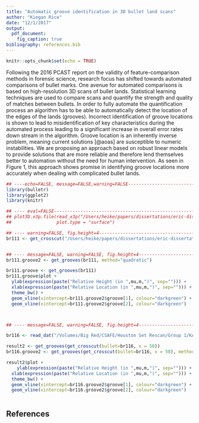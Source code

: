 ```yaml
---
title: "Automatic groove identification in 3D bullet land scans"
author: "Kiegan Rice"
date: "12/1/2017"
output: 
  pdf_document:
    fig_caption: true
bibliography: references.bib
---
```


```r
knitr::opts_chunk$set(echo = TRUE)
```

Following the 2016 PCAST report on the validity of feature-comparison methods in forensic science, research focus has shifted towards automated comparisons of bullet marks. One avenue for automated comparisons is based on high-resolution 3D scans of bullet lands. 
Statistical learning techniques are used to compare scans and quantify the strength and quality of matches between bullets.
In order to fully automate the quantification process an algorithm has to be able to automatically detect the location of the edges of the lands (grooves). Incorrect identification of groove locations is shown to lead to misidentification of key characteristics during the automated process leading to a significant increase in overall error rates down stream in the algorithm. Groove location is an inherently inverse problem, meaning current solutions [@aoas] are susceptible to numeric instabilities. We are proposing an approach based on robust linear models to provide solutions that are more reliable and therefore lend themselves better to automation without the need for human intervention. As seen in Figure 1, this approach shows promise in identifying groove locations more accurately when dealing with complicated bullet lands.

\begin{figure}[hbtp]
\centering
\includegraphics[width=.8\textwidth]{abstract_files/figure-latex/figure-1.pdf}
\includegraphics[width=.8\textwidth]{abstract_files/figure-latex/figure-2.pdf}
\caption{\label{fig1}Groove identification in crosscuts of two bullet lands. The vertical blue lines indicate locations of the left and right groove as identified by current solutions. The vertical green lines indicate the locations as identified by our proposed solution. At the top, the groove identification works well using both methods; the bottom proves more challenging.}
\end{figure}

```r
## ----echo=FALSE, message=FALSE,warning=FALSE-----------------------------
library(bulletr)
library(ggplot2)
library(knitr)

## ---- eval=FALSE---------------------------------------------------------
## plot3D.x3p.file(read_x3p("/Users/heike/papers/dissertations/eric-dissertation/images/Hamby (2009) Barrel/bullets/Br1 Bullet 1-5.x3p"),
##                 plot.type = "surface")

## ---- warning=FALSE, fig.height=4----------------------------------------
br111 <- get_crosscut("/Users/heike/papers/dissertations/eric-dissertation/images/Hamby (2009) Barrel/bullets/Br1 Bullet 1-5.x3p", x = 243.75)


## ---- message=FALSE, warning=FALSE, fig.height=4-------------------------
br111.groove2 <- get_grooves(br111, method="quadratic")

br111.groove <- get_grooves(br111)
br111.groove$plot +
  ylab(expression(paste("Relative Height (in ",mu,m,")", sep=""))) + 
  xlab(expression(paste("Relative Location (in ",mu,m,")", sep=""))) + 
  theme_bw() +
  geom_vline(xintercept=br111.groove2$groove[1], colour="darkgreen") +
  geom_vline(xintercept=br111.groove2$groove[2], colour="darkgreen")



## ---- message=FALSE, warning=FALSE, fig.height=4-------------------------

br116 <- read_dat("/Volumes/Big Red/CSAFE/Houston Set Rescan/Group 1/KA/Bullet 1/HTX - Group 1 - Kit CU - KA Bullet 1 Land 1 - Sneox1 - 20x - auto light left image +20 perc. - threshold 2 - resolution 4 - Allison Mark.dat", profiley=FALSE)

result2 <- get_grooves(get_crosscut(bullet=br116, x = 50))
br116.groove2 <- get_grooves(get_crosscut(bullet=br116, x = 50), method="quadratic")

result2$plot +
    ylab(expression(paste("Relative Height (in ",mu,m,")", sep=""))) + 
  xlab(expression(paste("Relative Location (in ",mu,m,")", sep=""))) + 
  theme_bw() +
  geom_vline(xintercept=br116.groove2$groove[1], colour="darkgreen") +
  geom_vline(xintercept=br116.groove2$groove[2], colour="darkgreen")



```

## References
